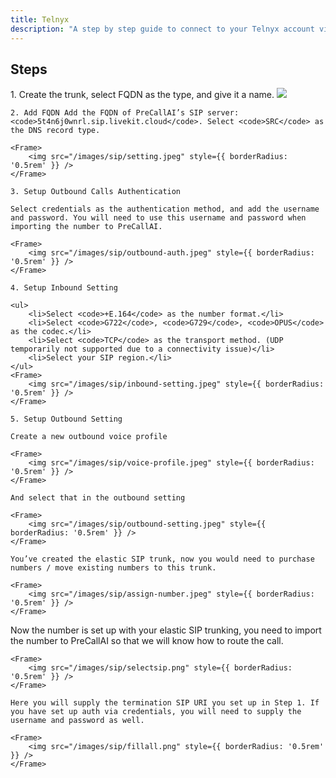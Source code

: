 ```yaml
---
title: Telnyx
description: "A step by step guide to connect to your Telnyx account via SIP trunking"
---
```


## Steps


<Steps>
  <Step title="Create Elastic SIP Trunking">
    1. Create the trunk, select FQDN as the type, and give it a name.
    <Frame>
        <img src="/images/sip/create.jpeg" style={{ borderRadius: '0.5rem' }} />
    </Frame>

    2. Add FQDN Add the FQDN of PreCallAI’s SIP server:
    <code>5t4n6j0wnrl.sip.livekit.cloud</code>. Select <code>SRC</code> as the DNS record type.

    <Frame>
        <img src="/images/sip/setting.jpeg" style={{ borderRadius: '0.5rem' }} />
    </Frame>

    3. Setup Outbound Calls Authentication
    
    Select credentials as the authentication method, and add the username and password. You will need to use this username and password when importing the number to PreCallAI.

    <Frame>
        <img src="/images/sip/outbound-auth.jpeg" style={{ borderRadius: '0.5rem' }} />
    </Frame>
    
    4. Setup Inbound Setting

    <ul>
        <li>Select <code>+E.164</code> as the number format.</li>
        <li>Select <code>G722</code>, <code>G729</code>, <code>OPUS</code> as the codec.</li>
        <li>Select <code>TCP</code> as the transport method. (UDP temporarily not supported due to a connectivity issue)</li>
        <li>Select your SIP region.</li>
    </ul>
    <Frame>
        <img src="/images/sip/inbound-setting.jpeg" style={{ borderRadius: '0.5rem' }} />
    </Frame>

    5. Setup Outbound Setting

    Create a new outbound voice profile

    <Frame>
        <img src="/images/sip/voice-profile.jpeg" style={{ borderRadius: '0.5rem' }} />
    </Frame>

    And select that in the outbound setting

    <Frame>
        <img src="/images/sip/outbound-setting.jpeg" style={{ borderRadius: '0.5rem' }} />
    </Frame>
     
  </Step>
  <Step title="Move numbers to Elastic SIP Trunking">

    You’ve created the elastic SIP trunk, now you would need to purchase numbers / move existing numbers to this trunk.

    <Frame>
        <img src="/images/sip/assign-number.jpeg" style={{ borderRadius: '0.5rem' }} />
    </Frame>
  </Step>
  <Step title="Import numbers to PreCallAI">
    Now the number is set up with your elastic SIP trunking, you need to import the number to PreCallAI so that we will know how to route the call.

    <Frame>
        <img src="/images/sip/selectsip.png" style={{ borderRadius: '0.5rem' }} />
    </Frame>

    Here you will supply the termination SIP URI you set up in Step 1. If you have set up auth via credentials, you will need to supply the username and password as well.

    <Frame>
        <img src="/images/sip/fillall.png" style={{ borderRadius: '0.5rem' }} />
    </Frame>

  </Step>
</Steps>